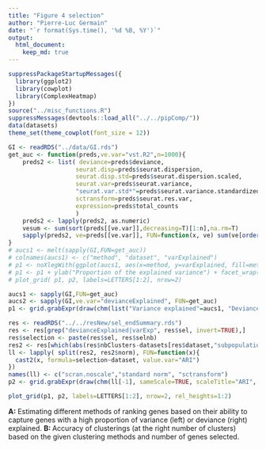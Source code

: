 ```yaml
---
title: "Figure 4 selection"
author: "Pierre-Luc Germain"
date: "`r format(Sys.time(), '%d %B, %Y')`"
output:
  html_document:
    keep_md: true
---
```


```r
suppressPackageStartupMessages({
  library(ggplot2)
  library(cowplot)
  library(ComplexHeatmap)
})
source("../misc_functions.R")
suppressMessages(devtools::load_all("../../pipComp/"))
data(datasets)
theme_set(theme_cowplot(font_size = 12))
```

```r
GI <- readRDS("../data/GI.rds")
get_auc <- function(preds,ve.var="vst.R2",n=1000){
    preds2 <- list( deviance=preds$deviance,
                   seurat.disp=preds$seurat.dispersion,
                   seurat.disp.std=preds$seurat.dispersion.scaled,
                   seurat.var=preds$seurat.variance,
                   "seurat.var.std*"=preds$seurat.variance.standardized,
                   sctransform=preds$seurat.res.var,
                   expression=preds$total_counts
                   )
    preds2 <- lapply(preds2, as.numeric)
    vesum <- sum(sort(preds[[ve.var]],decreasing=T)[1:n],na.rm=T)
    sapply(preds2, ve=preds[[ve.var]], FUN=function(x, ve) sum(ve[order(x, decreasing=T)[1:n]],na.rm=T))/vesum
}
# aucs1 <- melt(sapply(GI,FUN=get_auc))
# colnames(aucs1) <- c("method", "dataset", "varExplained")
# p1 <- noXlegWith(ggplot(aucs1, aes(x=method, y=varExplained, fill=method)) + geom_col())
# p1 <- p1 + ylab("Proportion of the explained variance") + facet_wrap(~dataset, scale="free",dir="v")
# plot_grid( p1, p2, labels=LETTERS[1:2], nrow=2)

aucs1 <- sapply(GI,FUN=get_auc)
aucs2 <- sapply(GI,ve.var="devianceExplained", FUN=get_auc)
p1 <- grid.grabExpr(draw(chm(list("Variance explained"=aucs1, "Deviance explained"=aucs2), sameScale=TRUE, scaleTitle="Proportion", cluster_columns=FALSE)))
```

```r
res <- readRDS("../../resNew/sel_endSummary.rds")
res <- res[grep("devianceExplained|varExp", res$sel, invert=TRUE),]
res$selection <- paste(res$sel, res$selnb)
res2 <- res[which(abs(res$nbClusters-datasets[res$dataset,"subpopulations"])<=0),]
ll <- lapply( split(res2, res2$norm), FUN=function(x){
  cast2(x, formula=selection~dataset, value.var="ARI")
})
names(ll) <- c("scran.noscale","standard norm", "sctransform")
p2 <- grid.grabExpr(draw(chm(ll[-1], sameScale=TRUE, scaleTitle="ARI", cluster_rows=FALSE, cluster_columns=FALSE)))

plot_grid(p1, p2, labels=LETTERS[1:2], nrow=2, rel_heights=1:2)
```

**A:** Estimating different methods of ranking genes based on their ability to capture genes with a high proportion of variance (left) or deviance (right) explained. 
**B: ** Accuracy of clusterings (at the right number of clusters) based on the given clustering methods and number of genes selected.